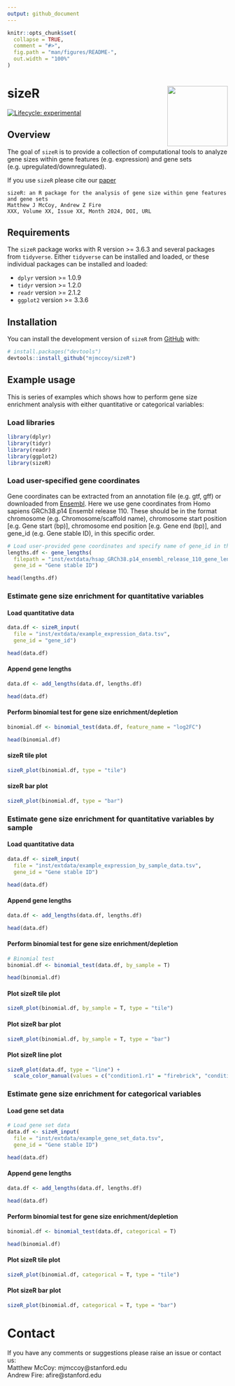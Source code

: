 ```yaml
---
output: github_document
---
```


<!-- README.md is generated from README.Rmd. Please edit that file -->

```r
knitr::opts_chunk$set(
  collapse = TRUE,
  comment = "#>",
  fig.path = "man/figures/README-",
  out.width = "100%"
)
```

# sizeR <img src="man/figures/README-sizeR_logo.svg" align="right" height="138" /></a>

<!-- badges: start -->
[![Lifecycle: experimental](https://img.shields.io/badge/lifecycle-experimental-orange.svg)](https://lifecycle.r-lib.org/articles/stages.html#experimental)
<!-- badges: end -->

## Overview

The goal of `sizeR` is to provide a collection of computational tools to analyze gene sizes within gene features (e.g. expression) and gene sets (e.g. upregulated/downregulated).

If you use `sizeR` please cite our [paper]()
```
sizeR: an R package for the analysis of gene size within gene features and gene sets
Matthew J McCoy, Andrew Z Fire
XXX, Volume XX, Issue XX, Month 2024, DOI, URL
```

## Requirements

The `sizeR` package works with R version >= 3.6.3 and several packages from `tidyverse`. Either `tidyverse` can be installed and loaded, or these individual packages can be installed and loaded:

* `dplyr` version >= 1.0.9
* `tidyr` version >= 1.2.0
* `readr` version >= 2.1.2
* `ggplot2` version >= 3.3.6

## Installation

You can install the development version of `sizeR` from [GitHub](https://github.com/) with:

``` r
# install.packages("devtools")
devtools::install_github("mjmccoy/sizeR")
```

## Example usage

This is series of examples which shows how to perform gene size enrichment analysis with either quantitative or categorical variables:

### Load libraries
```r
library(dplyr)
library(tidyr)
library(readr)
library(ggplot2)
library(sizeR)
```

### Load user-specified gene coordinates

Gene coordinates can be extracted from an annotation file (e.g. gtf, gff) or downloaded from [Ensembl](https://www.ensembl.org/biomart/martview). Here we use gene coordinates from Homo sapiens GRCh38.p14 Ensembl release 110. These should be in the format chromosome (e.g. Chromosome/scaffold name), chromosome start position [e.g. Gene start (bp)], chromosome end position [e.g. Gene end (bp)], and gene_id (e.g. Gene stable ID), in this specific order.

```r
# Load user-provided gene coordinates and specify name of gene_id in the gene coordinates file (in this example: Gene stable ID)
lengths.df <- gene_lengths(
  filepath = "inst/extdata/hsap_GRCh38.p14_ensembl_release_110_gene_lengths.txt",
  gene_id = "Gene stable ID")

head(lengths.df)
```

### Estimate gene size enrichment for quantitative variables
#### Load quantitative data
```r
data.df <- sizeR_input(
  file = "inst/extdata/example_expression_data.tsv",
  gene_id = "gene_id")

head(data.df)
```

#### Append gene lengths
```r
data.df <- add_lengths(data.df, lengths.df)

head(data.df)
```

#### Perform binomial test for gene size enrichment/depletion
```r
binomial.df <- binomial_test(data.df, feature_name = "log2FC")

head(binomial.df)
```

#### sizeR tile plot
```r
sizeR_plot(binomial.df, type = "tile")
```

#### sizeR bar plot
```r
sizeR_plot(binomial.df, type = "bar")
```

### Estimate gene size enrichment for quantitative variables by sample
#### Load quantitative data
```r
data.df <- sizeR_input(
  file = "inst/extdata/example_expression_by_sample_data.tsv",
  gene_id = "Gene stable ID")

head(data.df)
```

#### Append gene lengths
```r
data.df <- add_lengths(data.df, lengths.df)

head(data.df)
```

#### Perform binomial test for gene size enrichment/depletion
```r
# Binomial test
binomial.df <- binomial_test(data.df, by_sample = T)

head(binomial.df)
```

#### Plot sizeR tile plot
```r
sizeR_plot(binomial.df, by_sample = T, type = "tile")
```

#### Plot sizeR bar plot
```r
sizeR_plot(binomial.df, by_sample = T, type = "bar")
```

#### Plot sizeR line plot
```r
sizeR_plot(data.df, type = "line") +
  scale_color_manual(values = c("condition1.r1" = "firebrick", "condition1.r2" = "firebrick", "condition2.r1" = "black", "condition2.r2" = "black"))
```

### Estimate gene size enrichment for categorical variables
#### Load gene set data
```r
# Load gene set data
data.df <- sizeR_input(
  file = "inst/extdata/example_gene_set_data.tsv",
  gene_id = "Gene stable ID")

head(data.df)
```

#### Append gene lengths
```r
data.df <- add_lengths(data.df, lengths.df)

head(data.df)
```

#### Perform binomial test for gene size enrichment/depletion
```r
binomial.df <- binomial_test(data.df, categorical = T)

head(binomial.df)
```

#### Plot sizeR tile plot
```r
sizeR_plot(binomial.df, categorical = T, type = "tile")
```

#### Plot sizeR bar plot
```r
sizeR_plot(binomial.df, categorical = T, type = "bar")
```

# Contact
If you have any comments or suggestions please raise an issue or contact us:\
Matthew McCoy: mjmccoy@stanford.edu\
Andrew Fire: afire@stanford.edu
